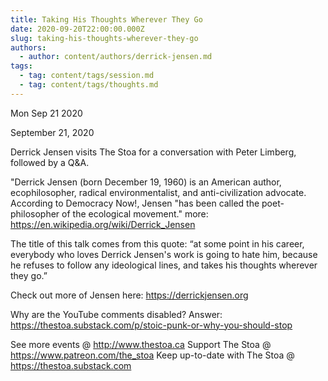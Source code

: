 ```yaml
---
title: Taking His Thoughts Wherever They Go
date: 2020-09-20T22:00:00.000Z
slug: taking-his-thoughts-wherever-they-go
authors:
  - author: content/authors/derrick-jensen.md
tags:
  - tag: content/tags/session.md
  - tag: content/tags/thoughts.md
---
```






Mon Sep 21 2020

September 21, 2020

Derrick Jensen visits The Stoa for a conversation with Peter Limberg, followed by a Q&A.

"Derrick Jensen (born December 19, 1960) is an American author, ecophilosopher, radical environmentalist, and anti-civilization advocate. According to Democracy Now!, Jensen "has been called the poet-philosopher of the ecological movement." more: https://en.wikipedia.org/wiki/Derrick_Jensen

The title of this talk comes from this quote: “at some point in his career, everybody who loves Derrick Jensen's work is going to hate him, because he refuses to follow any ideological lines, and takes his thoughts wherever they go.”

Check out more of Jensen here: https://derrickjensen.org

Why are the YouTube comments disabled? Answer: https://thestoa.substack.com/p/stoic-punk-or-why-you-should-stop

See more events @ http://www.thestoa.ca
Support The Stoa @ https://www.patreon.com/the_stoa
Keep up-to-date with The Stoa @ https://thestoa.substack.com


